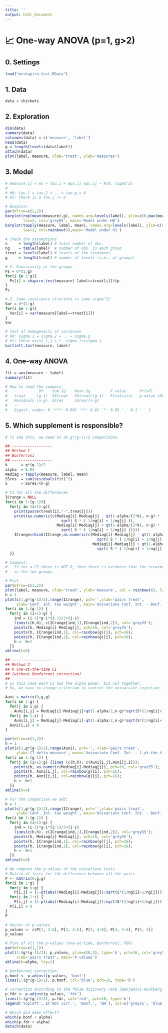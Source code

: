 ```yaml
---
title: ''
output: html_document
---
```


# 📈 **One-way ANOVA (p=1, g>2)**
## **0.** Settings
```r
load("mcshapiro.test.RData")
```

## **1.** Data 
```r
data = chickwts
```

## **2.** Exploration 
```r
dim(data)
summary(data)
colnames(data) = c('measure', 'label')
head(data)
g = length(levels(data$label))
attach(data)
plot(label, measure, xlab='treat', ylab='measures')
```

## **3.** Model 
```r
# measure.ij = mu + tau.i + eps.ij eps.ij ~ N(0, sigma^2)
#
# H0: tau.1 = tau.2 = .. = tau.g = 0
# H1: there is a tau.j != 0

# Boxplots
par(mfrow=c(1,2))
barplot(rep(mean(measure),g), names.arg=levels(label), ylim=c(0,max(measure)),
        las=2, col='grey85', main='Model under H0')
barplot(tapply(measure, label, mean), names.arg=levels(label), ylim=c(0,max(measure)),
        las=2, col=rainbow(6),main='Model under H1')

# Check the assumptions
n     = length(label) # total number of obs.
ng    = table(label)  # number of obs. in each group
treat = levels(label) # levels of the treatment
g     = length(treat) # number of levels (i.e., of groups)

# 1. Gaussianity of the groups
Ps = 0*(1:g)
for(i in 1:g){
  Ps[i] = shapiro.test(measure[ label==treat[i]])$p
}
Ps

# 2. Same covariance structure (= same sigma^2)
Var = 0*(1:g)
for(i in 1:g){
  Var[i] = var(measure[label==treat[i]])
}
Var

# test of homogeneity of variances
# H0: sigma.1 = sigma.2 = .. = sigma.g
# H1: there exist i,j s.t. sigma.i!=sigma.j
bartlett.test(measure, label)
```


## **4.** One-way ANOVA 
```r
fit = aov(measure ~ label)
summary(fit)

# How to read the summary:
#              Df    Sum Sq    Mean Sq         F value      Pr(>F)
#   treat     (g-1)  SStreat   SStreat/(g-1)   Fstatistic   p-value [H0: tau.i=0 for every i]
#   Residuals (n-g)  SSres     SSres/(n-g)
#   --
#   Signif. codes: 0 '***' 0.001 '**' 0.01 '*' 0.05 '.' 0.1 ' ' 1
```

## **5.** Which supplement is responsible?
```r
# To see this, we need to do g*(g-1)/2 comparisons.

## ------------------
## Method 1
## Bonferroni
## ------------------
k      = g*(g-1)/2
alpha  = 0.05
Mediag = tapply(measure, label, mean)
SSres  = sum(residuals(fit)^2)
S      = SSres/(n-g)

# CI for all the differences
ICrange = NULL
for(i in 1:(g-1)){
  for(j in (i+1):g){
    print(paste(treat[i],"-",treat[j]))
    print(as.numeric(c(Mediag[i]-Mediag[j] - qt(1-alpha/(2*k), n-g) *
                         sqrt( S * ( 1/ng[i] + 1/ng[j] )),
                       Mediag[i]-Mediag[j] + qt(1-alpha/(2*k), n-g) *
                         sqrt( S * ( 1/ng[i] + 1/ng[j] )))))
    ICrange=rbind(ICrange,as.numeric(c(Mediag[i]-Mediag[j] - qt(1-alpha/(2*k), n-g) *
                                         sqrt( S * ( 1/ng[i] + 1/ng[j] )),
                                       Mediag[i]-Mediag[j] + qt(1-alpha/(2*k), n-g) *
                                         sqrt( S * ( 1/ng[i] + 1/ng[j] )))))
  }}

# Comment:
#   If for a CI there is NOT 0, then there is evidence that the treatment had an effect
#   in the two groups.

# Plot
par(mfrow=c(1,2))
plot(label, measure, xlab='treat', ylab='measure', col = rainbow(6), las=2)
h = 1
plot(c(1,g*(g-1)/2),range(ICrange), pch='',xlab='pairs treat',
     ylab='Conf. Int. tau weight', main='Univariate Conf. Int. - Bonf. corrected')
for(i in 1:(g-1)) {
  for(j in (i+1):g) {
    ind = (i-1)*g-i*(i-1)/2+(j-i)
    lines(c(h,h), c(ICrange[ind,1],ICrange[ind,2]), col='grey55');
    points(h, Mediag[i]-Mediag[j], pch=16, col='grey55');
    points(h, ICrange[ind,1], col=rainbow(g)[j], pch=16);
    points(h, ICrange[ind,2], col=rainbow(g)[i], pch=16);
    h <- h+1
  }}
abline(h=0)

## ------------------
## Method 2
## k one-at-the-time CI
## (without Bonferroni correction)
## ------------------
# In this case each CI has the alpha power, but not together.
# So, we have to change criterium to control the univariate rejection (multiple testing).

Auni = matrix(0,g,g)
for(i in 1:g) {
  for(j in i:g) {
    Auni[i,j] = Mediag[i]-Mediag[j]+qt(1-alpha/2,n-g)*sqrt(S*(1/ng[i]+1/ng[j]))}
  for(j in 1:i) {
    Auni[i,j] = Mediag[j]-Mediag[i]-qt(1-alpha/2,n-g)*sqrt(S*(1/ng[i]+1/ng[j]))}
  Auni[i,i] = 0
}

par(mfrow=c(1,2))
h = 1
plot(c(1,g*(g-1)/2),range(Auni), pch='', xlab='pairs treat',
     ylab='CI delta measure', main='Univariate Conf. Int. - 1-at-the-time', col='grey55')
for(i in 1:(g-1)) {
  for(j in (i+1):g) {lines (c(h,h), c(Auni[i,j],Auni[j,i]));
    points(h, as.numeric(Mediag[i]-Mediag[j]), pch=16, col='grey55');
    points(h, Auni[i,j], col=rainbow(g)[i], pch=16);
    points(h, Auni[j,i], col=rainbow(g)[j], pch=16);
    h <- h+1
  }}
abline(h=0)

# For the comparison we add: 
h = 1
plot(c(1,g*(g-1)/2),range(ICrange), pch='',xlab='pairs treat',
     ylab='Conf. Int. tau weight', main='Univariate Conf. Int. - Bonf. corrected')
for(i in 1:(g-1)) {
  for(j in (i+1):g) {
    ind = (i-1)*g-i*(i-1)/2+(j-i)
    lines(c(h,h), c(ICrange[ind,1],ICrange[ind,2]), col='grey55');
    points(h, Mediag[i]-Mediag[j], pch=16, col='grey55');
    points(h, ICrange[ind,1], col=rainbow(g)[j], pch=16);
    points(h, ICrange[ind,2], col=rainbow(g)[i], pch=16);
    h <- h+1
  }}
abline(h=0)

# We compute the p-values of the univariate tests
# Matrix of tests for the difference between all the pairs
P <- matrix(0,g,g)
for(i in 1:g) {
  for(j in i:g) {
    P[i,j] = (1-pt(abs((Mediag[i]-Mediag[j])/sqrt(S*(1/ng[i]+1/ng[j]))), n-g))*2}
  for(j in 1:i) {
    P[i,j] = (1-pt(abs((Mediag[i]-Mediag[j])/sqrt(S*(1/ng[i]+1/ng[j]))), n-g))*2}
  P[i,i] = 0
}
P

# Vector of p-values
p_values <- c(P[1, 2:6], P[2, 3:6], P[3, 4:6], P[4, 5:6], P[5, 6])
p_values

# Plot of all the p-values (one-at-time, Bonferroni, FDR)
par(mfrow=c(1,1))
plot(1:(g*(g-1)/2), p_values, ylim=c(0,1), type='b', pch=16, col='grey55',
     xlab='pairs treat', main='P-values')
abline(h=alpha, lty=2)

# Bonferroni correction
p.bonf <- p.adjust(p_values, 'bonf')
lines(1:(g*(g-1)/2), p.bonf, col='blue', pch=16, type='b')

# Correction according to the false discovery rate (Benjamini-Hockberg)
p.fdr <- p.adjust(p_values, 'fdr')
lines(1:(g*(g-1)/2), p.fdr, col='red', pch=16, type='b')
legend('topleft', c('Not corr.', 'Bonf.', 'BH'), col=c('grey55', 'blue', 'red'), pch=16)

# Which did make effect?
which(p.bonf < alpha)
which(p.fdr < alpha)
detach(data)
```